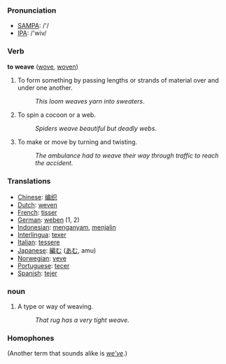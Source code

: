 === Pronunciation ===
*[[w:SAMPA|SAMPA]]: /'/
*[[w:IPA|IPA]]: /'wiv/

=== Verb ===

'''to weave''' ([[wove]], [[woven]])

#To form something by passing lengths or strands of material over and under one another. 
#:''This loom weaves yarn into sweaters''. 
#To spin a cocoon or a web. 
#:''Spiders weave beautiful but deadly webs.'' 
#To make or move by turning and twisting. 
#:''The ambulance had to weave their way through traffic to reach the accident.'' 

=== Translations ===
*[[Chinese]]: [[编织]]
*[[Dutch]]: [[weven]]
*[[French]]: [[tisser]]
*[[German]]: [[weben]] (1, 2)
*[[Indonesian]]: [[anyam|menganyam]], [[jalin|menjalin]]
*[[Interlingua]]: [[texer]]
*[[Italian]]: [[tessere]]
*[[Japanese]]: [[編む]] ([[あむ]], amu)
*[[Norwegian]]: [[veve]]
*[[Portuguese]]: [[tecer]]
*[[Spanish]]: [[tejer]]

=== noun ===
#­A type or way of weaving. 
#:''That rug has a very tight weave.'' 

=== Homophones ===
(Another term that sounds alike is ''[[weve|we've]]''.)